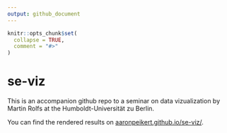 ```yaml
---
output: github_document
---
```


<!-- README.md is generated from README.Rmd. Please edit that file -->

```r
knitr::opts_chunk$set(
  collapse = TRUE,
  comment = "#>"
)
```

# se-viz

<!-- badges: start -->
<!-- badges: end -->

This is an accompanion github repo to a seminar on data vizualization by Martin Rolfs at the Humboldt-Universität zu Berlin.

You can find the rendered results on [aaronpeikert.github.io/se-viz/](https://aaronpeikert.github.io/se-viz/).
